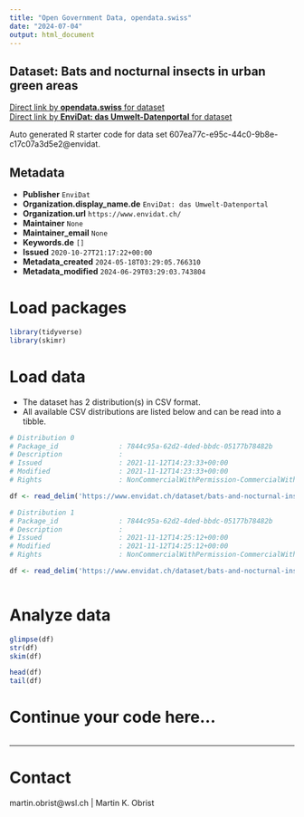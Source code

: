 ```yaml
---
title: "Open Government Data, opendata.swiss"
date: "2024-07-04"
output: html_document
---
```


## Dataset: Bats and nocturnal insects in urban green areas



[Direct link by **opendata.swiss** for dataset](https://opendata.swiss/de/dataset/bats-and-nocturnal-insects-in-urban-green-areas)<br>
[Direct link by **EnviDat: das Umwelt-Datenportal** for dataset](https://www.envidat.ch/#/metadata/bats-and-nocturnal-insects-in-urban-green-areas)

Auto generated R starter code for data set 607ea77c-e95c-44c0-9b8e-c17c07a3d5e2@envidat.

## Metadata

- **Publisher** `EnviDat`
- **Organization.display_name.de** `EnviDat: das Umwelt-Datenportal`
- **Organization.url** `https://www.envidat.ch/`
- **Maintainer** `None`
- **Maintainer_email** `None`
- **Keywords.de** `[]`
- **Issued** `2020-10-27T21:17:22+00:00`
- **Metadata_created** `2024-05-18T03:29:05.766310`
- **Metadata_modified** `2024-06-29T03:29:03.743804`


# Load packages

```r

library(tidyverse)
library(skimr)

```

# Load data

-   The dataset has 2 distribution(s) in CSV format.
-   All available CSV distributions are listed below and can be read into a tibble.

```r

# Distribution 0
# Package_id               : 7844c95a-62d2-4ded-bbdc-05177b78482b
# Description              : 
# Issued                   : 2021-11-12T14:23:33+00:00
# Modified                 : 2021-11-12T14:23:33+00:00
# Rights                   : NonCommercialWithPermission-CommercialWithPermission-ReferenceRequired

df <- read_delim('https://www.envidat.ch/dataset/bats-and-nocturnal-insects-in-urban-green-areas/resource/0739a2ad-9dba-4fd9-aa5d-906234917ec0')

# Distribution 1
# Package_id               : 7844c95a-62d2-4ded-bbdc-05177b78482b
# Description              : 
# Issued                   : 2021-11-12T14:25:12+00:00
# Modified                 : 2021-11-12T14:25:12+00:00
# Rights                   : NonCommercialWithPermission-CommercialWithPermission-ReferenceRequired

df <- read_delim('https://www.envidat.ch/dataset/bats-and-nocturnal-insects-in-urban-green-areas/resource/94de18a6-f835-42fd-ab2c-218c050a5f7a')



```

# Analyze data

```r

glimpse(df)
str(df)
skim(df)

head(df)
tail(df)

```

# Continue your code here...

```r

```

------------------------------------------------------------------------

# Contact

martin.obrist@wsl.ch | Martin K. Obrist
